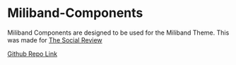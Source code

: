 <Meta title="Overview / Introduction " />

# Miliband-Components

Miliband Components are designed to be used for the Miliband Theme. This was made for [The Social Review](https://www.thesocialreview.co.uk/)

[Github Repo Link](https://github.com/JacobWeinbren/miliband-components)

